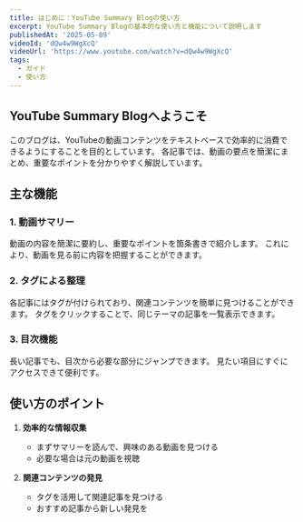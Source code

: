 ```yaml
---
title: はじめに：YouTube Summary Blogの使い方
excerpt: YouTube Summary Blogの基本的な使い方と機能について説明します
publishedAt: '2025-05-09'
videoId: 'dQw4w9WgXcQ'
videoUrl: 'https://www.youtube.com/watch?v=dQw4w9WgXcQ'
tags:
  - ガイド
  - 使い方
---
```


## YouTube Summary Blogへようこそ

このブログは、YouTubeの動画コンテンツをテキストベースで効率的に消費できるようにすることを目的としています。
各記事では、動画の要点を簡潔にまとめ、重要なポイントを分かりやすく解説しています。

## 主な機能

### 1. 動画サマリー
動画の内容を簡潔に要約し、重要なポイントを箇条書きで紹介します。
これにより、動画を見る前に内容を把握することができます。

### 2. タグによる整理
各記事にはタグが付けられており、関連コンテンツを簡単に見つけることができます。
タグをクリックすることで、同じテーマの記事を一覧表示できます。

### 3. 目次機能
長い記事でも、目次から必要な部分にジャンプできます。
見たい項目にすぐにアクセスできて便利です。

## 使い方のポイント

1. **効率的な情報収集**
   - まずサマリーを読んで、興味のある動画を見つける
   - 必要な場合は元の動画を視聴

2. **関連コンテンツの発見**
   - タグを活用して関連記事を見つける
   - おすすめ記事から新しい発見を